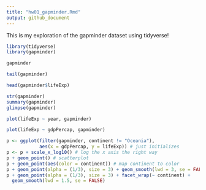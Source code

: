 ---
title: "hw01_gapminder.Rmd"
output: github_document
---

This is my exploration of the gapminder dataset using tidyverse!

```{r}



library(tidyverse)
library(gapminder)

gapminder

tail(gapminder)

head(gapminder$lifeExp)

str(gapminder)
summary(gapminder)
glimpse(gapminder)

plot(lifeExp ~ year, gapminder)

plot(lifeExp ~ gdpPercap, gapminder)

p <- ggplot(filter(gapminder, continent != "Oceania"),
            aes(x = gdpPercap, y = lifeExp)) # just initializes
p <- p + scale_x_log10() # log the x axis the right way
p + geom_point() # scatterplot
p + geom_point(aes(color = continent)) # map continent to color
p + geom_point(alpha = (1/3), size = 3) + geom_smooth(lwd = 3, se = FALSE)
p + geom_point(alpha = (1/3), size = 3) + facet_wrap(~ continent) +
  geom_smooth(lwd = 1.5, se = FALSE)


```
